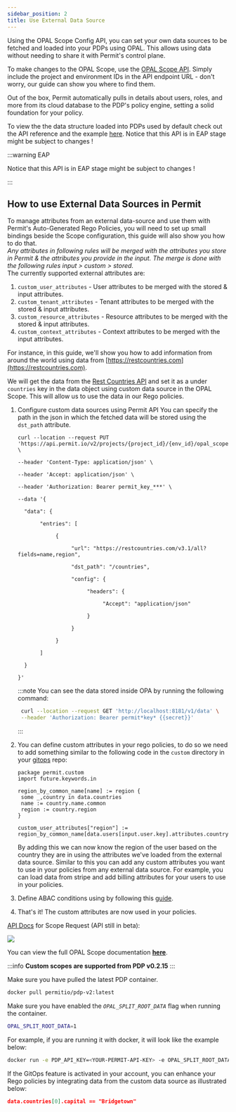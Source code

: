 ```yaml
---
sidebar_position: 2
title: Use External Data Source
---
```


Using the OPAL Scope Config API, you can set your own data sources to be fetched and loaded into your PDPs using OPAL.
This allows using data without needing to share it with Permit's control plane.

To make changes to the OPAL Scope, use the
[OPAL Scope API](https://api.permit.io/v2/redoc#tag/Scope-Configurations). Simply include the
project and environment IDs in the API endpoint URL - don't worry, our guide can show you where to find them.

Out of the box, Permit automatically pulls in details about users, roles, and more from its cloud database to the PDP's policy engine,
setting a solid foundation for your policy.<br />

To view the the data structure loaded into PDPs used by default check out the API reference and the example [here](<https://api.permit.io/v2/redoc#tag/OPAL-Data-(-EAP-)>).
Notice that this API is in EAP stage might be subject to changes !

:::warning EAP

Notice that this API is in EAP stage might be subject to changes !

:::

## How to use External Data Sources in Permit

To manage attributes from an external data-source and use them with Permit's Auto-Generated Rego Policies, you will need
to set up small bindings beside the Scope configuration, this guide will also show you how to do that.<br/>
_Any attributes in following rules will be merged with the attributes you store in Permit & the attributes you provide in the input._
_The merge is done with the following rules input > custom > stored._<br/>
The currently supported external attributes are:<br/>

1. `custom_user_attributes` - User attributes to be merged with the stored & input attributes.
2. `custom_tenant_attributes` - Tenant attributes to be merged with the stored & input attributes.
3. `custom_resource_attributes` - Resource attributes to be merged with the stored & input attributes.
4. `custom_context_attributes` - Context attributes to be merged with the input attributes.

For instance, in this guide, we'll show you how to add information from around the world using data
from [https://restcountries.com](https://restcountries.com).

We will get the data from the [Rest Countries API](https://restcountries.com) and set it as a
under `countries` key in the data object using custom data source in the OPAL Scope.
This will allow us to use the data in our Rego policies.

1. Configure custom data sources using Permit API
   You can specify the path in the json in which the fetched data will be stored using the `dst_path` attribute.

   ```
   curl --location --request PUT 'https://api.permit.io/v2/projects/{project_id}/{env_id}/opal_scope' \

   --header 'Content-Type: application/json' \

   --header 'Accept: application/json' \

   --header 'Authorization: Bearer permit_key_***' \

   --data '{

     "data": {

          "entries": [

               {

                    "url": "https://restcountries.com/v3.1/all?fields=name,region",

                    "dst_path": "/countries",

                    "config": {

                         "headers": {

                              "Accept": "application/json"

                         }

                    }

               }

          ]

     }

   }'
   ```

   :::note
   You can see the data stored inside OPA by running the following command:

   ```bash
    curl --location --request GET 'http://localhost:8181/v1/data' \
    --header 'Authorization: Bearer permit*key* {{secret}}'
   ```

   :::

2. You can define custom attributes in your rego policies,
   to do so we need to add something similar to the following code in the `custom` directory in your [gitops](/integrations/gitops/overview) repo:

   ```rego
   package permit.custom
   import future.keywords.in

   region_by_common_name[name] := region {
    some _,country in data.countries
    name := country.name.common
    region := country.region
   }

   custom_user_attributes["region"] := region_by_common_name[data.users[input.user.key].attributes.country]
   ```

   By adding this we can now know the region of the user based on the country they are in using the attributes we've loaded
   from the external data source.
   Similar to this you can add any custom attributes you want to use in your policies from any external data source.
   For example, you can load data from stripe and add billing attributes for your users to use in your policies.

3. Define ABAC conditions using by following this [guide](/how-to/build-policies/abac/building-abac-policy#step-3-defining-user-sets).
4. That's it! The custom attributes are now used in your policies.

[API Docs](https://api.permit.io/v2/redoc#tag/Scope-Configurations) for Scope Request (API still in beta):

![](/img/features/projects-and-env/scope-api.png)

You can view the full OPAL Scope documentation **[here](https://docs.opal.ac/getting-started/running-opal/run-opal-server/data-sources)**.

:::info
**Custom scopes are supported from PDP v0.2.15**
:::

Make sure you have pulled the latest PDP container.

```bash
docker pull permitio/pdp-v2:latest
```

Make sure you have enabled the _`OPAL_SPLIT_ROOT_DATA`_ flag when running the container.

```bash
OPAL_SPLIT_ROOT_DATA=1
```

For example, if you are running it with docker, it will look like the example below:

```bash
docker run -e PDP_API_KEY=<YOUR-PERMIT-API-KEY> -e OPAL_SPLIT_ROOT_DATA=1 permitio/pdp-v2:latest
```

If the GitOps feature is activated in your account, you can enhance your Rego policies by integrating data from the custom
data source as illustrated below:

```json
data.countries[0].capital == "Bridgetown"
```
